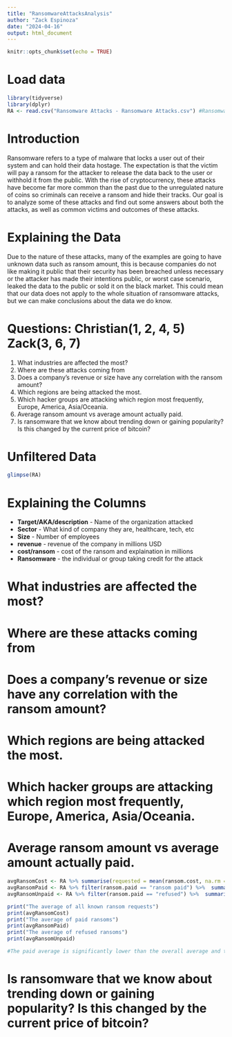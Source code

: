 ```yaml
---
title: "RansomwareAttacksAnalysis"
author: "Zack Espinoza"
date: "2024-04-16"
output: html_document
---
```


```r
knitr::opts_chunk$set(echo = TRUE)
```

# Load data
```r
library(tidyverse)
library(dplyr)
RA <- read.csv("Ransomware Attacks - Ransomware Attacks.csv") #Ransomware Attacks
```

# Introduction
Ransomware refers to a type of malware that locks a user out of their system and can hold their data hostage. The expectation is that the victim will pay a ransom for the attacker to release the data back to the user or withhold it from the public. With the rise of cryptocurrency, these attacks have become far more common than the past due to the unregulated nature of coins so criminals can receive a ransom and hide their tracks. Our goal is to analyze some of these attacks and find out some answers about both the attacks, as well as common victims and outcomes of these attacks.

# Explaining the Data
Due to the nature of these attacks, many of the examples are going to have unknown data such as ransom amount, this is because companies do not like making it public that their security has been breached unless necessary or the attacker has made their intentions public, or worst case scenario, leaked the data to the public or sold it on the black market. This could mean that our data does not apply to the whole situation of ransomware attacks, but we can make conclusions about the data we do know.

# Questions: Christian(1, 2, 4, 5) Zack(3, 6, 7)
1. What industries are affected the most?
2. Where are these attacks coming from
3. Does a company's revenue or size have any correlation with the ransom amount?
4. Which regions are being attacked the most.
5. Which hacker groups are attacking which region most frequently, Europe, America, Asia/Oceania.
6. Average ransom amount vs average amount actually paid.
7. Is ransomware that we know about trending down or gaining popularity? Is this changed by the current price of bitcoin?


# Unfiltered Data
```r
glimpse(RA)
```

# Explaining the Columns
- **Target/AKA/description** - Name of the organization attacked
- **Sector** - What kind of company they are, healthcare, tech, etc
- **Size** - Number of employees
- **revenue** - revenue of the company in millions USD
- **cost/ransom** - cost of the ransom and explaination in millions 
- **Ransomware** - the individual or group taking credit for the attack

# What industries are affected the most?









# Where are these attacks coming from










# Does a company's revenue or size have any correlation with the ransom amount?











# Which regions are being attacked the most.











# Which hacker groups are attacking which region most frequently, Europe, America, Asia/Oceania.











# Average ransom amount vs average amount actually paid.
```r

avgRansomCost <- RA %>% summarise(requested = mean(ransom.cost, na.rm = T))
avgRansomPaid <- RA %>% filter(ransom.paid == "ransom paid") %>%  summarise(paid = mean(ransom.cost, na.rm = T))
avgRansomUnpaid <- RA %>% filter(ransom.paid == "refused") %>%  summarise(refused = mean(ransom.cost, na.rm = T))

print("The average of all known ransom requests")
print(avgRansomCost)
print("The average of paid ransoms")
print(avgRansomPaid)
print("The average of refused ransoms")
print(avgRansomUnpaid)

#The paid average is significantly lower than the overall average and the refused average.
```





# Is ransomware that we know about trending down or gaining popularity? Is this changed by the current price of bitcoin?











